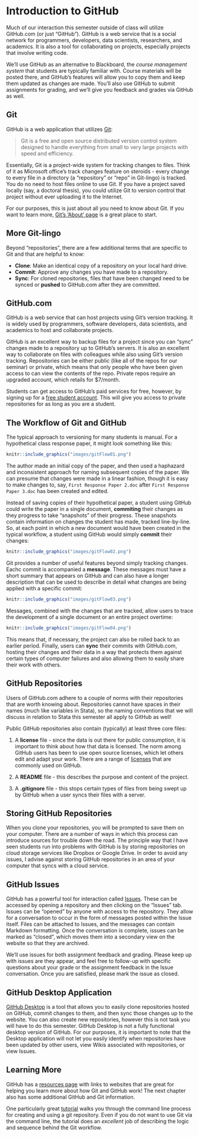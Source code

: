 # Introduction to GitHub

Much of our interaction this semester outside of class will utilize GitHub.com (or just "GitHub"). GitHub is a web service that is a social network for programmers, developers, data scientists, researchers, and academics. It is also a tool for collaborating on projects, especially projects that involve writing code.

We'll use GitHub as an alternative to Blackboard, the *course management system* that students are typically familiar with. Course materials will be posted there, and GitHub's features will allow you to copy them and keep them updated as changes are made. You'll also use GitHub to submit assignments for grading, and we'll give you feedback and grades via GitHub as well. 

## Git
GitHub is a web application that utilizes [Git](https://git-scm.com):

> Git is a free and open source distributed version control system designed to handle everything from small to very large projects with speed and efficiency.

Essentially, Git is a project-wide system for tracking changes to files. Think of it as Microsoft office's track changes feature on steroids - every change to every file in a directory (a "repository" or "repo" in Git-lingo) is tracked. You do no need to host files online to use Git. If you have a project saved locally (say, a doctoral thesis), you could utilize Git to version control that project without ever uploading it to the Internet.

For our purposes, this is just about all you need to know about Git. If you want to learn more, [Git's 'About' page](https://git-scm.com/about) is a great place to start.

## More Git-lingo
Beyond "repositories", there are a few additional terms that are specific to Git and that are helpful to know:

  * **Clone**: Make an identical copy of a repository on your local hard drive.
  * **Commit**: Approve any changes you have made to a repository.
  * **Sync**: For cloned repositories, files that have been changed need to be synced or **pushed** to GitHub.com after they are committed.

## GitHub.com
GitHub is a web service that can host projects using Git's version tracking. It is widely used by programmers, software developers, data scientists, and academics to host and collaborate projects.

GitHub is an excellent way to backup files for a project since you can "sync" changes made to a repository up to GitHub's servers. It is also an excellent way to collaborate on files with colleagues while also using Git's version tracking. Repositories can be either public (like all of the repos for our seminar) or private, which means that only people who have been given access to can view the contents of the repo. Private repos require an upgraded account, which retails for $7/month.

Students can get access to GitHub's paid services for free, however, by signing up for a [free student account](https://education.github.com). This will give you access to private repositories for as long as you are a student.

## The Workflow of Git and GitHub
The typical approach to versioning for many students is manual. For a hypothetical class response paper, it might look something like this:

```r
knitr::include_graphics("images/gitFlow01.png")
```

The author made an initial copy of the paper, and then used a haphazard and inconsistent approach for naming subsequent copies of the paper. We can presume that changes were made in a linear fashion, though it is easy to make changes to, say, `First Response Paper 2.doc` after `First Response Paper 3.doc` has been created and edited.

Instead of saving copies of their hypothetical paper, a student using GitHub could write the paper in a single document, **commiting** their changes as they progress to take "snapshots" of their progress. These snapshots contain information on changes the student has made, tracked line-by-line. So, at each point in which a new document would have been created in the typical workflow, a student using GitHub would simply **commit** their changes:

```r
knitr::include_graphics("images/gitFlow02.png")
```

Git provides a number of useful features beyond simply tracking changes. Eachc commit is accompanied a **message**. These messages must have a short summary that appears on GitHub and can also have a longer description that can be used to describe in detail what changes are being applied with a specific commit:

```r
knitr::include_graphics("images/gitFlow03.png")
```

Messages, combined with the changes that are tracked, allow users to trace the development of a single document or an entire project overtime:

```r
knitr::include_graphics("images/gitFlow04.png")
```

This means that, if necessary, the project can also be rolled back to an earlier period. Finally, users can **sync** their commits with GitHub.com, hosting their changes and their data in a way that protects them against certain types of computer failures and also allowing them to easily share their work with others.

## GitHub Repositories
Users of GitHub.com adhere to a couple of norms with their repositories that are worth knowing about. Repositories cannot have spaces in their names (much like variables in Stata), so the naming conventions that we will discuss in relation to Stata this semester all apply to GitHub as well!

Public GitHub repositories also contain (typically) at least three core files:

  1. A **license** file - since the data is out there for public consumption, it is important to think about how that data is licensed. The norm among GitHub users has been to use open source licenses, which let others edit and adapt your work. There are a range of [licenses](http://choosealicense.com) that are commonly used on GitHub.

  2. A **README** file - this describes the purpose and content of the project.

  3. A **.gitignore** file - this stops certain types of files from being swept up by GitHub when a user syncs their files with a server.

## Storing GitHub Repositories
When you clone your repositories, you will be prompted to save them on your computer. There are a number of ways in which this process can introduce sources for trouble down the road. The principle way that I have seen students run into problems with GitHub is by storing repositories on cloud storage services like Dropbox or Google Drive. In order to avoid any issues, I advise against storing GitHub repositories in an area of your computer that syncs with a cloud service. 

## GitHub Issues
GitHub has a powerful tool for interaction called [Issues](https://help.github.com/articles/about-issues/). These can be accessed by opening a repository and then clicking on the "Issues" tab. Issues can be "opened" by anyone with access to the repository. They allow for a conversation to occur in the form of messages posted within the Issue itself. Files can be attached to Issues, and the messages can contain Markdown formatting. Once the conversation is complete, issues can be marked as "closed", which moves them into a secondary view on the website so that they are archived.

We'll use issues for both assignment feedback and grading. Please keep up with issues are they appear, and feel free to follow-up with specific questions about your grade or the assignment feedback in the Issue conversation. Once you are satisfied, please mark the issue as closed.

## GitHub Desktop Application
[GitHub Desktop](https://desktop.github.com) is a tool that allows you to easily clone repositories hosted on GitHub, commit changes to them, and then sync those changes up to the website. You can also create new repositories, however this is not task you will have to do this semester. GitHub Desktop is not a fully functional desktop version of GitHub. For our purposes, it is important to note that the Desktop application will not let you easily identify when repositories have been updated by other users, view Wikis associated with repositories, or view Issues.

## Learning More
GitHub has a [resources page](https://help.github.com/articles/good-resources-for-learning-git-and-github/) with links to websites that are great for helping you learn more about how Git and GitHub work! The next chapter also has some additional GitHub and Git information.

One particularly great [tutorial](https://try.github.io/) walks you through the command line process for creating and using a git repository. Even if you do not want to use Git via the command line, the tutorial does an *excellent* job of describing the logic and sequence behind the Git workflow.
